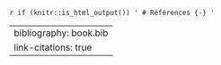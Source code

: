 `r if (knitr::is_html_output()) '
# Références {-}
'`

---
bibliography: book.bib
link-citations: true
---